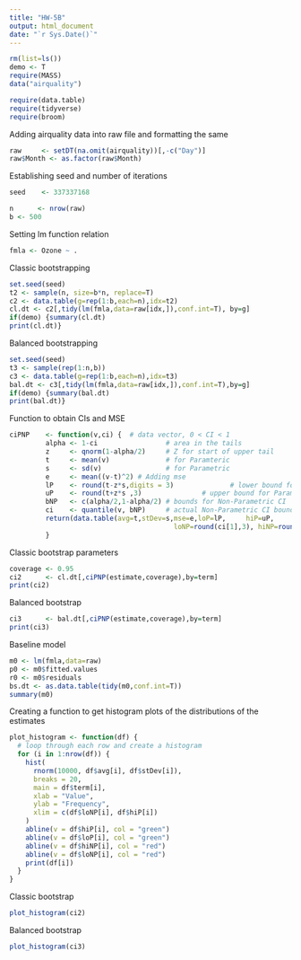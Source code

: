 ```yaml
---
title: "HW-5B"
output: html_document
date: "`r Sys.Date()`"
---
```


```r
rm(list=ls())
demo <- T
require(MASS)
data("airquality")

require(data.table)
require(tidyverse)
require(broom)

```

Adding airquality data into raw file and formatting the same

```r

raw     <- setDT(na.omit(airquality))[,-c("Day")]
raw$Month <- as.factor(raw$Month)
```

Establishing seed and number of iterations

```r
seed    <- 337337168

n      <- nrow(raw) 
b <- 500 
```

Setting lm function relation
```r
fmla <- Ozone ~ .
```

Classic bootstrapping 

```r
set.seed(seed)
t2 <- sample(n, size=b*n, replace=T) 
c2 <- data.table(g=rep(1:b,each=n),idx=t2)
cl.dt <- c2[,tidy(lm(fmla,data=raw[idx,]),conf.int=T), by=g]
if(demo) {summary(cl.dt)
print(cl.dt)}
```

Balanced bootstrapping

```r
set.seed(seed)
t3 <- sample(rep(1:n,b))
c3 <- data.table(g=rep(1:b,each=n),idx=t3)
bal.dt <- c3[,tidy(lm(fmla,data=raw[idx,]),conf.int=T),by=g] 
if(demo) {summary(bal.dt)
print(bal.dt)}
```

Function to obtain CIs and MSE
```r
ciPNP    <- function(v,ci) {  # data vector, 0 < CI < 1
         alpha <- 1-ci                 # area in the tails
         z     <- qnorm(1-alpha/2)     # Z for start of upper tail
         t     <- mean(v)              # for Paramteric
         s     <- sd(v)                # for Parametric
         e     <- mean((v-t)^2) # Adding mse
         lP    <- round(t-z*s,digits = 3)              # lower bound for Parametric CI
         uP    <- round(t+z*s ,3)               # upper bound for Parametric CI
         bNP   <- c(alpha/2,1-alpha/2) # bounds for Non-Parametric CI
         ci    <- quantile(v, bNP)     # actual Non-Parametric CI bounds values
         return(data.table(avg=t,stDev=s,mse=e,loP=lP,     hiP=uP,
                                         loNP=round(ci[1],3), hiNP=round(ci[2],3)) )
         }
```

Classic bootstrap parameters

```r
coverage <- 0.95
ci2      <- cl.dt[,ciPNP(estimate,coverage),by=term]
print(ci2)
```

Balanced bootstrap
```r
ci3      <- bal.dt[,ciPNP(estimate,coverage),by=term]
print(ci3)
```

Baseline model

```r
m0 <- lm(fmla,data=raw)  
p0 <- m0$fitted.values  
r0 <- m0$residuals      
bs.dt <- as.data.table(tidy(m0,conf.int=T)) 
summary(m0)
```

Creating a function to get histogram plots of the distributions of the estimates

```r

plot_histogram <- function(df) {
  # loop through each row and create a histogram
  for (i in 1:nrow(df)) {
    hist(
      rnorm(10000, df$avg[i], df$stDev[i]),
      breaks = 20,
      main = df$term[i],
      xlab = "Value",
      ylab = "Frequency",
      xlim = c(df$loNP[i], df$hiP[i])
    )
    abline(v = df$hiP[i], col = "green")
    abline(v = df$loP[i], col = "green")
    abline(v = df$hiNP[i], col = "red")
    abline(v = df$loNP[i], col = "red")
    print(df[i])
  }
}

```


Classic bootstrap
```r
plot_histogram(ci2)
```

Balanced bootstrap
```r
plot_histogram(ci3)
```